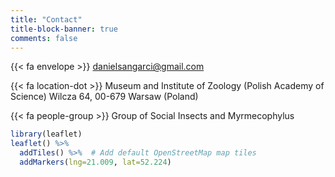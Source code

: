 ```yaml
---
title: "Contact"
title-block-banner: true
comments: false
---
```


{{< fa envelope >}} [danielsangarci@gmail.com](mailto:siobhon.egan@murdoch.edu.au){.email}

{{< fa location-dot >}} Museum and Institute of Zoology (Polish Academy of Science) Wilcza 64, 00-679 Warsaw (Poland)

{{< fa people-group >}} Group of Social Insects and Myrmecophylus

```r
library(leaflet)
leaflet() %>%
  addTiles() %>%  # Add default OpenStreetMap map tiles
  addMarkers(lng=21.009, lat=52.224)
```
